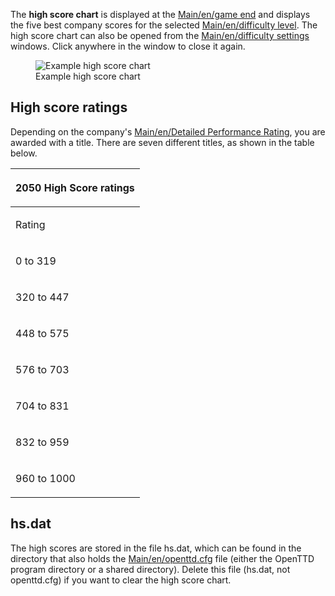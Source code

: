 The '''high score chart''' is displayed at the [[Main/en/game end]] and displays the five best company scores for the selected [[Main/en/difficulty level]]. The high score chart can also be opened from the [[Main/en/difficulty settings]] windows. Click anywhere in the window to close it again.

[[File:en/High score chart.png|frame|center|Example high score chart]]

== High score ratings ==
Depending on the company's [[Main/en/Detailed Performance Rating]], you are awarded with a title. There are seven different titles, as shown in the table below.

{| {{en/Wikitable}}
|- style="background:#efefef"
!colspan="2"|2050 High Score ratings
|-
!Rating!!Title
|-
|0 to 319||Businessman
|-
|320 to 447||Entrepreneur
|-
|448 to 575||Industrialist
|-
|576 to 703||Capitalist
|-
|704 to 831||Magnate
|-
|832 to 959||Mogul
|-
|960 to 1000||Tycoon of the Century
|}

==hs.dat==
The high scores are stored in the file hs.dat, which can be found in the directory that also holds the [[Main/en/openttd.cfg]] file (either the OpenTTD program directory or a shared directory). Delete this file (hs.dat, not openttd.cfg) if you want to clear the high score chart.